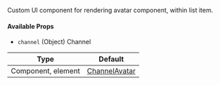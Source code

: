 Custom UI component for rendering avatar component, within list item.

#### Available Props

- `channel` (Object) Channel

| Type | Default |
| - | - |
| Component, element | [ChannelAvatar](/reactnative/ui-components/channel-avatar) |
